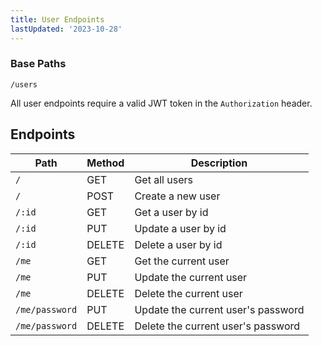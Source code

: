 ```yaml
---
title: User Endpoints
lastUpdated: '2023-10-28'
---
```


### Base Paths

```
/users
```

All user endpoints require a valid JWT token in the `Authorization` header.

## Endpoints

| Path           | Method | Description                        |
| -------------- | ------ | ---------------------------------- |
| `/`            | GET    | Get all users                      |
| `/`            | POST   | Create a new user                  |
| `/:id`         | GET    | Get a user by id                   |
| `/:id`         | PUT    | Update a user by id                |
| `/:id`         | DELETE | Delete a user by id                |
| `/me`          | GET    | Get the current user               |
| `/me`          | PUT    | Update the current user            |
| `/me`          | DELETE | Delete the current user            |
| `/me/password` | PUT    | Update the current user's password |
| `/me/password` | DELETE | Delete the current user's password |
